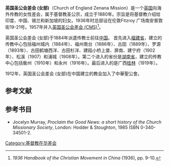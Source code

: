 '''英国圣公会差会 (女部)'''（Church of England Zenana Mission）是一个[[英国|英国]]向海外传教的女性差会，属于基督教圣公宗，成立于1880年。宗旨是将基督教介绍给印度、中国、锡兰和新加坡的妇女。1936年时总部设在伦敦Fitzroy 广场南安普敦街19-21号。1957年并入[[英国圣公会差会_(CMS)|英国圣公会差会 (CMS)]]<ref>''1936 Handbook of the Christian Movement in China'' (1936), pp. 9-10.</ref>。

英国圣公会差会 (女部)于1884年派遣传教士前往[[中国|中国]]。 首先进入[[福建省|福建省]]，建立的传教中心包括福州城内（1884年）、福州南台（1886年）、古田（1889年）、罗源（1893年）、古田鹤塘西洋、古田杉洋、建瓯小桥上堡、屏南、建宁府（1902年）、松溪（1907）和浦城（1908年）。第二个进入的省份是[[湖南省|湖南省]]，建立的传教中心包括衡州（1910年）和永州（1916年）。最后进入的是广西[[桂林|桂林]]（1919年）。

1912年，英国圣公会差会 (女部)在中国建立的教会加入了中華聖公會。

==参考文献==
<div class="references-small">
<references />
</div>

== 参考书目 ==
*Jocelyn Murray, ''Proclaim the Good News: a short history of the Church Missionary Society'', London: Hodder & Stoughton, 1985 ISBN 0-340-34501-2.

[[Category:基督教在华差会|Category:基督教在华差会]]